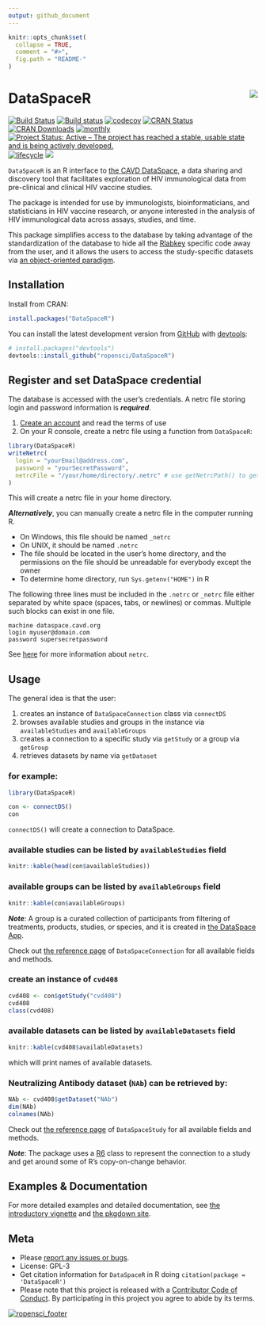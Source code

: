 ```yaml
---
output: github_document
---
```


<!-- README.md is generated from README.Rmd. Please edit that file -->

```r
knitr::opts_chunk$set(
  collapse = TRUE,
  comment = "#>",
  fig.path = "README-"
)
```

# DataSpaceR <img src="man/figures/logo.png" align="right" />

[![Build Status](https://travis-ci.org/ropensci/DataSpaceR.svg?branch=master)](https://travis-ci.org/ropensci/DataSpaceR)
[![Build status](https://ci.appveyor.com/api/projects/status/github/ropensci/DataSpaceR?branch=master&svg=true)](https://ci.appveyor.com/project/juyeongkim/dataspacer/branch/master)
[![codecov](https://codecov.io/gh/ropensci/DataSpaceR/branch/master/graph/badge.svg)](https://codecov.io/gh/ropensci/DataSpaceR/branch/master)
[![CRAN Status](https://www.r-pkg.org/badges/version/DataSpaceR)](https://cran.r-project.org/package=DataSpaceR)
[![CRAN Downloads](https://cranlogs.r-pkg.org/badges/grand-total/DataSpaceR)](https://www.rpackages.io/package/DataSpaceR)
[![monthly](https://cranlogs.r-pkg.org/badges/DataSpaceR)](https://www.rpackages.io/package/DataSpaceR)
[![Project Status: Active – The project has reached a stable, usable state and is being actively developed.](https://www.repostatus.org/badges/latest/active.svg)](https://www.repostatus.org/#active)
[![lifecycle](https://img.shields.io/badge/lifecycle-maturing-blue.svg)](https://www.tidyverse.org/lifecycle/#maturing)
[![](https://badges.ropensci.org/261_status.svg)](https://github.com/ropensci/software-review/issues/261)


`DataSpaceR` is an R interface to [the CAVD DataSpace](https://dataspace.cavd.org), a data sharing and discovery tool that facilitates exploration of HIV immunological data from pre-clinical and clinical HIV vaccine studies.

The package is intended for use by immunologists, bioinformaticians, and statisticians in HIV vaccine research, or anyone interested in the analysis of HIV immunological data across assays, studies, and time.

This package simplifies access to the database by taking advantage of the standardization of the database to hide all the [Rlabkey](https://cran.r-project.org/package=Rlabkey) specific code away from the user, and it allows the users to access the study-specific datasets via [an object-oriented paradigm](https://cran.r-project.org/package=R6/readme/README.html).


## Installation

Install from CRAN:

```r
install.packages("DataSpaceR")
```

You can install the latest development version from [GitHub](https://github.com/ropensci/DataSpaceR) with [devtools](https://cran.r-project.org/package=devtools):

```r
# install.packages("devtools")
devtools::install_github("ropensci/DataSpaceR")
```


## Register and set DataSpace credential

The database is accessed with the user's credentials. A netrc file storing 
login and password information is ***required***.

1. [Create an account](https://dataspace.cavd.org/) and read the terms of use
1. On your R console, create a netrc file using a function from `DataSpaceR`:

```r
library(DataSpaceR)
writeNetrc(
  login = "yourEmail@address.com", 
  password = "yourSecretPassword",
  netrcFile = "/your/home/directory/.netrc" # use getNetrcPath() to get the default path 
)
```

This will create a netrc file in your home directory.

***Alternatively***, you can manually create a netrc file in the computer running R.

* On Windows, this file should be named `_netrc`
* On UNIX, it should be named `.netrc`
* The file should be located in the user's home directory, and the permissions on the file should be unreadable for everybody except the owner
* To determine home directory, run `Sys.getenv("HOME")` in R

The following three lines must be included in the `.netrc` or `_netrc` file either separated by white space (spaces, tabs, or newlines) or commas. Multiple such blocks can exist in one file.

```
machine dataspace.cavd.org
login myuser@domain.com
password supersecretpassword
```

See [here](https://www.labkey.org/wiki/home/Documentation/page.view?name=netrc) for more information about `netrc`.


## Usage

The general idea is that the user:

1. creates an instance of `DataSpaceConnection` class via `connectDS`
1. browses available studies and groups in the instance via `availableStudies` and `availableGroups`
1. creates a connection to a specific study via `getStudy` or a group via `getGroup`
1. retrieves datasets by name via `getDataset`


### for example:

```r
library(DataSpaceR)

con <- connectDS()
con
```

`connectDS()` will create a connection to DataSpace.


### available studies can be listed by `availableStudies` field

```r
knitr::kable(head(con$availableStudies))
```


### available groups can be listed by `availableGroups` field

```r
knitr::kable(con$availableGroups)
```

***Note***: A group is a curated collection of participants from filtering of treatments, products, studies, or species, and it is created in [the DataSpace App](https://dataspace.cavd.org/cds/CAVD/app.view).

Check out [the reference page](https://ropensci.github.io/DataSpaceR/reference/DataSpaceConnection.html) of `DataSpaceConnection` for all available fields and methods.


### create an instance of `cvd408`

```r
cvd408 <- con$getStudy("cvd408")
cvd408
class(cvd408)
```


### available datasets can be listed by `availableDatasets` field

```r
knitr::kable(cvd408$availableDatasets)
```

which will print names of available datasets.


### Neutralizing Antibody dataset (`NAb`) can be retrieved by:

```r
NAb <- cvd408$getDataset("NAb")
dim(NAb)
colnames(NAb)
```

Check out [the reference page](https://ropensci.github.io/DataSpaceR/reference/DataSpaceStudy.html) of `DataSpaceStudy` for all available fields and methods.

***Note***: The package uses a [R6](https://cran.r-project.org/package=R6) class to represent the connection to a study and get around some of R's copy-on-change behavior.


## Examples & Documentation

For more detailed examples and detailed documentation, see [the introductory vignette](https://ropensci.github.io/DataSpaceR/articles/Intro_to_DataSpaceR.html) and [the pkgdown site](https://ropensci.github.io/DataSpaceR/).


## Meta

* Please [report any issues or bugs](https://github.com/ropensci/DataSpaceR/issues).
* License: GPL-3
* Get citation information for `DataSpaceR` in R doing `citation(package = 'DataSpaceR')`
* Please note that this project is released with a [Contributor Code of Conduct](CONDUCT.md). By participating in this project you agree to abide by its terms.

[![ropensci_footer](https://ropensci.org/public_images/ropensci_footer.png)](https://ropensci.org)
